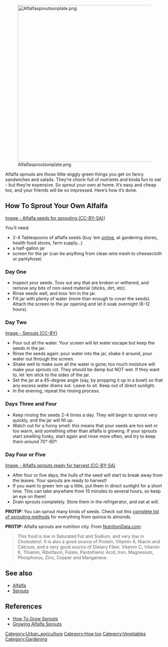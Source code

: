 [[File:Alfalfasproutsonplate.png|center|500px]]

Alfalfa sprouts are those little wiggly green things you get on fancy sandwiches and salads. They’re chock-full of nutrients and kinda fun to eat - but they’re expensive. So sprout your own at home. It’s easy and cheap too, and your friends will be so impressed. Here’s how it’s done.

== How To Sprout Your Own Alfalfa ==

[http://www.flickr.com/photos/jessicareeder/3862625398/ Image - Alfalfa seeds for sprouting (CC-BY-SA)]]

You’ll need:
* 2-4 Tablespoons of alfalfa seeds (buy ‘em [http://www.amazon.com/gp/product/B0001W2VXQ?ie=UTF8&tag=uprooanecotra-20&link_code=as3&camp=211189&creative=373489&creativeASIN=B0001W2VXQ online], at gardening stores, health food stores, farm supply…)
* a half-gallon jar
* screen for the jar (can be anything from clean wire mesh to cheesecloth or pantyhose)

=== Day One ===

* Inspect your seeds. Toss out any that are broken or withered, and remove any bits of non-seed material (sticks, dirt, etc).
* Rinse seeds well, and toss ‘em in the jar.
* Fill jar with plenty of water (more than enough to cover the seeds). Attach the screen to the jar opening and let it soak overnight (8-12 hours).

=== Day Two ===

[http://www.flickr.com/photos/veganfeast/3665124975/ Image - Sprouts (CC-BY)]

* Pour out all the water. Your screen will let water escape but keep the seeds in the jar.
* Rinse the seeds again: pour water into the jar, shake it around, pour water out through the screen.
* Shake well to make sure all the water is gone; too much moisture will make your sprouts rot. They should be damp but NOT wet. If they want to, let ‘em stick to the sides of the jar.
* Set the jar at a 45-degree angle (say, by propping it up in a bowl) so that any excess water drains out. Leave to sit. Keep out of direct sunlight.
* In the evening, repeat the rinsing process.

=== Days Three and Four ===

* Keep rinsing the seeds 2-4 times a day. They will begin to sprout very quickly, and the jar will fill up.
* Watch out for a funny smell: this means that your seeds are too wet or too warm, and something other than alfalfa is growing. If your sprouts start smelling funky, start again and rinse more often, and try to keep them around 70°-80°.

=== Day Four or Five ===

[http://www.flickr.com/photos/jessicareeder/3862625248/ Image - Alfalfa sprouts ready for harvest (CC-BY-SA)]

* After four or five days, the hulls of the seed will start to break away from the leaves. Your sprouts are ready to harvest!
* If you want to green ‘em up a little, put them in direct sunlight for a short time. This can take anywhere from 15 minutes to several hours, so keep an eye on them!
* Drain sprouts completely. Store them in the refrigerator, and eat at will.

'''PROTIP:''' You can sprout many kinds of seeds. Check out this [http://chetday.com/sprouts.html complete list of sprouting methods] for everything from quinoa to almonds.

'''PROTIP:''' Alfalfa sprouts are nutrition city. From [http://www.nutritiondata.com/facts/vegetables-and-vegetable-products/2302/2 NutritionData.com]:

<blockquote>This food is low in Saturated Fat and Sodium, and very low in Cholesterol. It is also a good source of Protein, Vitamin A, Niacin and Calcium, and a very good source of Dietary Fiber, Vitamin C, Vitamin K, Thiamin, Riboflavin, Folate, Pantothenic Acid, Iron, Magnesium, Phosphorus, Zinc, Copper and Manganese.</blockquote>

== See also ==
* [[Alfalfa]]
* [[Sprouts]]

== References ==

*[http://www.thefarm.org/charities/i4at/lib2/sprouts.htm How To Grow Sprouts] 
*[http://www.backyardnature.net/simple/alf-spr.htm Growing Alfalfa Sprouts]


{{attrib uprooted|url=http://uprooted.jessicareeder.com/2009/08/how-to-grow-alfalfa-sprouts/}}

[[Category:Urban_agriculture]]
[[Category:How tos]]
[[Category:Vegetables]]
[[Category:Gardening]]